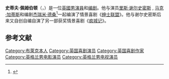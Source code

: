 {{Expand English|Steve Pemberton|tpercent=10}}
{{Infobox person
| name                    = Steve Pemberton
| image                   = Steve Pemberton after winning a BAFTA for Inside No. 9 in 2019 (cropped).jpg
| caption                 = 2019年的佩姆伯顿
| birth_name              =
| birth_date              = {{Birth date and age|1967|09|01|df=yes}}
| birth_place             = {{GBR}}[[英格兰|英格兰]][[兰开夏|兰开夏]][[布莱克本|布莱克本]]
| deate date              =
| death_place             =
| occupation              = 演员、导演、喜剧家、作家
| years_active            = 1995年至今
| spouse                  =  
| partner                 = Alison Rowles
| website                 =
| children                = 3
}}
'''史蒂夫·佩姆伯顿'''（{{bd|1967年|9月1日}}，{{lang-en|Steve James Pemberton}}）是一位[[英國|英國]][[男演員|男演員]]和[[编剧|编剧]]。他与演员[[里斯·谢尔史密斯|里斯·谢尔史密斯]] , [[马克·加蒂斯|马克·加蒂斯]]和编剧[[杰瑞米·德桑|杰瑞米·德桑]]<ref>{{Cite web |url=http://www.bbc.co.uk/comedy/previews/chat_league1.shtml |title=Interview with Reece Shearsmith on bbc.co.uk |accessdate=2014-01-25 |archive-date=2012-07-16 |archive-url=https://web.archive.org/web/20120716181259/http://www.bbc.co.uk/comedy/previews/chat_league1.shtml |dead-url=no }}</ref>一起编演了情景喜剧《[[绅士联盟|绅士联盟]]》。他与谢尔史密斯后来又自创自编自演了另一部获奖情景喜剧《[[疯城记|疯城记]]》。

==参考文献==

<references />

{{Authority control}}
{{DEFAULTSORT:Pemberton, Steve}}
[[Category:布萊克本人|Category:布萊克本人]]
[[Category:英国喜剧演员|Category:英国喜剧演员]]
[[Category:英国喜剧作家|Category:英国喜剧作家]]
[[Category:英格兰男电影演员|Category:英格兰男电影演员]]
[[Category:英格兰男电视演员|Category:英格兰男电视演员]]